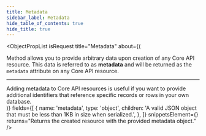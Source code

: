```yaml
---
title: Metadata
sidebar_label: Metadata
hide_table_of_contents: true
hide_title: true
---
```



<ObjectPropList
  isRequest
  title="Metadata"
  about={(
    <div>
      Method allows you to provide arbitrary data upon creation of any Core API resource. This
      data is referred to as <strong>metadata</strong> and will be returned as the <code>metadata</code> attribute
      on any Core API resource.
      <hr className="dotted-divider" />
      Adding metadata to Core API resources is useful if you want to provide additional identifiers
      that reference specific records or rows in your own database.
    </div>
  )}
  fields={[
    {
      name: 'metadata',
      type: 'object',
      children: 'A valid JSON object that must be less than 1KB in size when serialized.',
    },
  ]}
  snippetsElement={<MetadataSample />}
  returns="Returns the created resource with the provided metadata object."
/>

